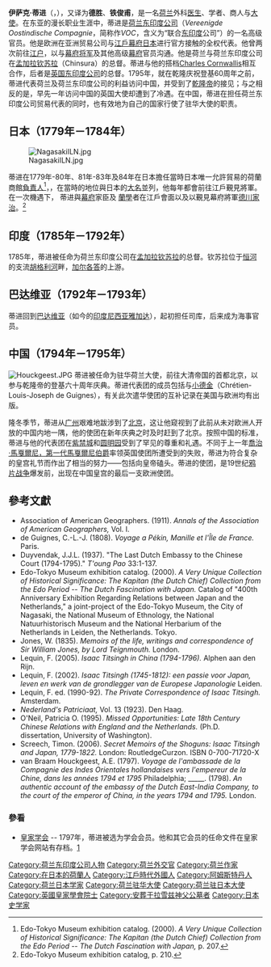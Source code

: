 '''伊萨克·蒂进'''（{{lang-nl|Isaac Titsingh}}，{{bd|1745年|1月10日|1812年|2月2日}}），又译为'''德胜'''、'''铁俊甫'''，是一名[[荷兰|荷兰]]外科[[医生|医生]]、学者、商人与[[大使|大使]]。在东亚的漫长职业生涯中，蒂进是[[荷兰东印度公司|荷兰东印度公司]]（''Vereenigde Oostindische Compagnie''，简称作''VOC''，含义为“联合[[东印度|东印度]]公司”）的一名高级官员。他是欧洲在亚洲贸易公司与[[江戶幕府|江戶幕府]][[日本|日本]]进行官方接触的全权代表。他曾两次前往[[江户|江户]]，以与[[幕府将军|幕府将军]]及其他高级[[幕府|幕府]]官员沟通。他是荷兰与荷兰东印度公司在[[孟加拉|孟加拉]][[钦苏拉|钦苏拉]]（Chinsura）的总督。蒂进与他的搭档[[Charles_Cornwallis|Charles Cornwallis]]相互合作，后者是[[英国东印度公司|英国东印度公司]]的总督。1795年，就在乾隆庆祝登基60周年之前，蒂进代表荷兰及荷兰东印度公司的利益访问中国，并受到了[[乾隆帝|乾隆帝]]的接见；与之相反的是，早先一年访问中国的英国大使却遭到了冷遇。在中国，蒂进在担任荷兰东印度公司贸易代表的同时，也有效地为自己的国家行使了驻华大使的职责。

==日本（1779年－1784年）==
[[File:NagasakiILN.jpg|thumb]] 

蒂进在1779年-80年、81年-83年及84年在日本擔任當時日本唯一允許貿易的荷蘭商館[[甲比丹|負責人]]<ref>Edo-Tokyo Museum exhibition catalog. (2000). ''A Very Unique Collection of Historical Significance: The Kapitan (the Dutch Chief) Collection from the Edo Period -- The Dutch Fascination with Japan,'' p. 207.</ref>，，在當時的地位與日本的[[大名_(稱謂)|大名]]並列，他每年都會前往江戶覲見將軍。在一次機遇下， 蒂进與[[幕府|幕府]]家臣及 [[蘭學|蘭學]]者在江戶會面以及以覲見幕府將軍[[德川家治|德川家治]]。<ref>Edo-Tokyo Museum exhibition catalog, p. 210.</ref>

==印度（1785年－1792年）==  
1785年，蒂进被任命为荷兰东印度公司在[[孟加拉|孟加拉]][[胡格利-钦苏拉|钦苏拉]]的总督。钦苏拉位于[[恒河|恒河]]的支流[[胡格利河|胡格利河]]畔，[[加尔各答|加尔各答]]的上游。

==巴达维亚（1792年－1793年）==
蒂进回到[[巴达维亚|巴达维亚]]（如今的[[印度尼西亚|印度尼西亚]][[雅加达|雅加达]]），起初担任司库，后来成为海事官员。

== 中国（1794年－1795年） == 
[[File:Houckgeest.JPG|thumb]]
蒂进被任命为驻华荷兰大使，前往大清帝国的首都北京，以参与乾隆帝的登基六十周年庆典。蒂进代表团的成员包括{{Link-en|范罢览|Andreas Everardus van Braam Houckgeest}}与[[小德金|小德金]]（Chrétien-Louis-Joseph de Guignes），有关此次遣华使团的互补记录在美国与欧洲均有出版。

隆冬季节，蒂进从[[广州|广州]]艰难地跋涉到了[[北京|北京]]，这让他窥视到了此前从未对欧洲人开放的中国内地一隅，他的使团在新年庆典之时及时赶到了北京。按照中国的标准，蒂进与他的代表团在[[紫禁城|紫禁城]]和[[圆明园|圆明园]]受到了罕见的尊重和礼遇。不同于上一年[[喬治·馬戛爾尼，第一代馬戛爾尼伯爵|喬治·馬戛爾尼，第一代馬戛爾尼伯爵]]率领英国使团所遭受到的失败，蒂进为符合复杂的皇宫礼节而作出了相当的努力——包括向皇帝磕头。蒂进的使团，是19世纪[[第一次鸦片战争|鸦片战争]]爆发前，出现在中国皇宫的最后一支欧洲使团。

==參考文獻==
{{reflist|2}}

* Association of American Geographers. (1911). ''Annals of the Association of American Geographers,''  Vol. I.[http://books.google.com/books?id=GR4aAAAAMAAJ&q=isaac+titsingh&dq=isaac+titsingh&ie=ISO-8859-1&pgis=1 ]
* de Guignes, C.-L.-J. (1808). ''Voyage a Pékin, Manille et l'Île de France.'' Paris.
* Duyvendak, J.J.L. (1937). "The Last Dutch Embassy to the Chinese Court (1794-1795)." ''T'oung Pao'' 33:1-137.
* Edo-Tokyo Museum exhibition catalog. (2000). ''A Very Unique Collection of Historical Significance: The Kapitan (the Dutch Chief) Collection from the Edo Period -- The Dutch Fascination with Japan.'' Catalog of "400th Anniversary Exhibition Regarding Relations between Japan and the Netherlands," a joint-project of the Edo-Tokyo Museum, the City of Nagasaki, the National Museum of Ethnology, the National Natuurhistorisch Museum and the National Herbarium of the Netherlands in Leiden, the Netherlands. Tokyo.
* Jones, W. (1835). ''Memoirs of the life, writings and correspondence of Sir William Jones, by Lord Teignmouth.'' London.
* Lequin, F. (2005). ''Isaac Titsingh in China (1794-1796).'' Alphen aan den Rijn.
* Lequin, F. (2002). ''Isaac Titsingh (1745-1812): een passie voor Japan, leven en werk van de grondlegger van de Europese Japanologie'' Leiden.
* Lequin, F. ed. (1990-92). ''The Private Correspondence of Isaac Titsingh.'' Amsterdam.
* ''Nederland's Patriciaat,'' Vol. 13 (1923). Den Haag.
* O'Neil, Patricia O. (1995). ''Missed Opportunities: Late 18th Century Chinese Relations with England and the Netherlands.'' (Ph.D. dissertation, University of Washington).
* Screech, Timon. (2006). ''Secret Memoirs of the Shoguns: Isaac Titsingh and Japan, 1779-1822.'' London: RoutledgeCurzon. ISBN 0-700-71720-X 
* van Braam Houckgeest, A.E. (1797). ''Voyage de l'ambassade de la Compagnie des Indes Orientales hollandaises vers l'empereur de la Chine, dans les années 1794 et 1795'' Philadelphia; _____. (1798). ''An authentic account of the embassy of the Dutch East-India Company, to the court of the emperor of China, in the years 1794 and 1795.'' London.

===參看===
* [[皇家学会|皇家学会]] -- 1797年，蒂进被选为学会会员。他和其它会员的任命文件在皇家学会网站有存档。[http://www.royalsoc.ac.uk/DServe/dserve.exe?dsqIni=Dserve.ini&dsqApp=Archive&dsqDb=Catalog&dsqCmd=Browse2.tcl&dsqItem=EC/1797/12&dsqKey=RefNo]{{Dead link|date=2019年6月 |bot=InternetArchiveBot |fix-attempted=yes }}  

{{Authority control}}
{{DEFAULTSORT:Titsingh, Isaac}}
[[Category:荷兰东印度公司人物|Category:荷兰东印度公司人物]]
[[Category:荷兰外交官|Category:荷兰外交官]]
[[Category:荷兰作家|Category:荷兰作家]]
[[Category:在日本的荷蘭人|Category:在日本的荷蘭人]]
[[Category:江戶時代外國人|Category:江戶時代外國人]]
[[Category:阿姆斯特丹人|Category:阿姆斯特丹人]]
[[Category:荷兰日本学家|Category:荷兰日本学家]]
[[Category:荷兰驻华大使|Category:荷兰驻华大使]]
[[Category:荷兰驻日本大使|Category:荷兰驻日本大使]]
[[Category:英國皇家學會院士|Category:英國皇家學會院士]]
[[Category:安葬于拉雪兹神父公墓者|Category:安葬于拉雪兹神父公墓者]]
[[Category:日本史学家|Category:日本史学家]]
